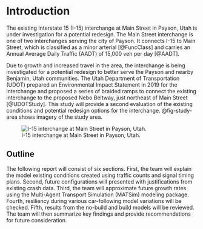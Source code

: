 # Introduction

The existing Interstate 15 (I-15) interchange at Main Street in Payson, Utah is under investigation for a potential redesign.
The Main Street interchange is one of two interchanges serving the city of Payson.
It connects I-15 to Main Street, which is classified as a minor arterial [@FuncClass] and carries an Annual Average Daily Traffic (AADT) of 15,000 veh per day [@AADT].

Due to growth and increased travel in the area, the interchange is being investigated for a potential redesign to better serve the Payson and nearby Benjamin, Utah communities.
The Utah Department of Transportation (UDOT) prepared an Environmental Impact Statement in 2019 for the interchange and proposed a series of braided ramps to connect the existing interchange to the proposed Nebo Beltway, just northeast of Main Street [@UDOTStudy].
This study will provide a second evaluation of the existing conditions and potential redesign options for the interchange.
@fig-study-area shows imagery of the study area.

![I-15 interchange at Main Street in Payson, Utah.](figures/study_area.png){#fig-study-area}

## Outline

The following report will consist of six sections.
First, the team will explain the model existing conditions created using traffic counts and signal timing plans.
Second, future configurations will presented with justifications from existing crash data.
Third, the team will approximate future growth rates using the Multi-Agent Transport Simulation (MATSim) modeling package.
Fourth, resiliency during various car-following model variations will be checked.
Fifth, results from the no-build and build models will be reviewed.
The team will then summarize key findings and provide recommendations for future consideration.
